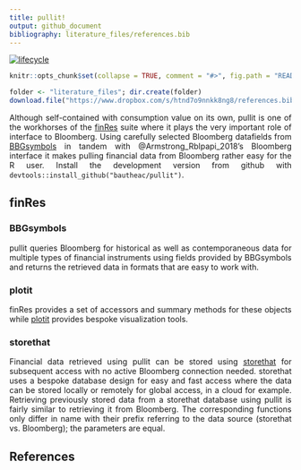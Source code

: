 ---
title: pullit!
output: github_document
bibliography: literature_files/references.bib
---
<style> body {text-align: justify} </style>

[![lifecycle](https://img.shields.io/badge/lifecycle-experimental-orange.svg)](https://www.tidyverse.org/lifecycle/#experimental)

```{r, `load`, include = FALSE}
knitr::opts_chunk$set(collapse = TRUE, comment = "#>", fig.path = "README-")

folder <- "literature_files"; dir.create(folder)
download.file("https://www.dropbox.com/s/htnd7o9nnkk8ng8/references.bib?dl=1", paste(folder, "references.bib", sep = "/"))

```


Although self-contained with consumption value on its own, pullit is one of the workhorses of the [finRes](https://bautheac.github.io/finRes/) suite where it plays the very important role of interface to Bloomberg. Using carefully selected Bloomberg datafields from [BBGsymbols](https://bautheac.github.io/BBGsymbols/) in tandem with @Armstrong_Rblpapi_2018's Bloomberg interface it makes pulling financial data from Bloomberg rather easy for the R user. Install the development version from github with `devtools::install_github("bautheac/pullit")`. 


## finRes

### BBGsymbols
pullit queries Bloomberg for historical as well as contemporaneous data for multiple types of financial instruments using fields provided by BBGsymbols and returns the retrieved data in formats that are easy to work with.  

### plotit
finRes provides a set of accessors and summary methods for these objects while [plotit](https://bautheac.github.io/plotit/) provides bespoke visualization tools.  

### storethat
Financial data retrieved using pullit can be stored using [storethat](https://bautheac.github.io/storethat/) for subsequent access with no active Bloomberg connection needed. storethat uses a bespoke database design for easy and fast access where the data can be stored locally or remotely for global access, in a cloud for example. Retrieving previously stored data from a storethat database using pullit is fairly similar to retrieving it from Bloomberg. The corresponding functions only differ in name with their prefix referring to the data source (storethat vs. Bloomberg); the parameters are equal.


## References
